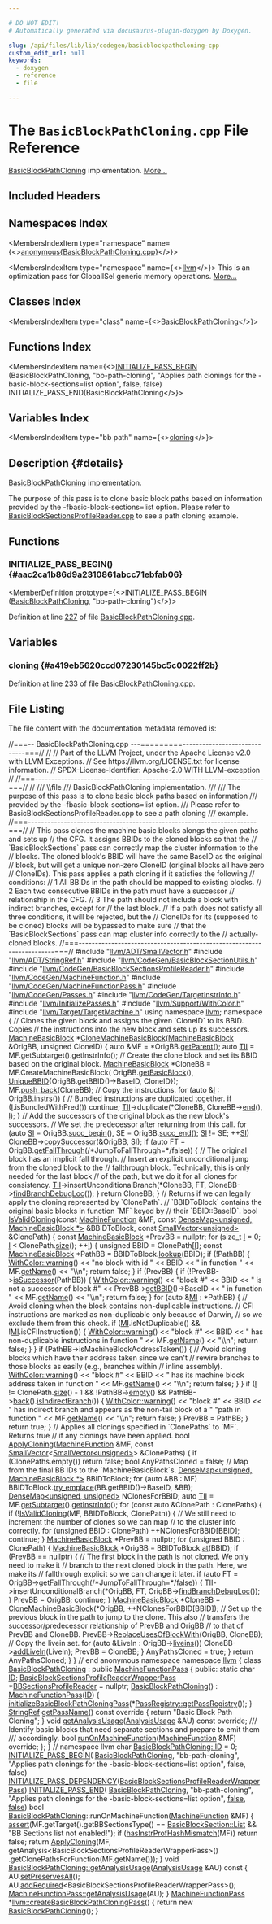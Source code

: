 ```yaml
---

# DO NOT EDIT!
# Automatically generated via docusaurus-plugin-doxygen by Doxygen.

slug: /api/files/lib/lib/codegen/basicblockpathcloning-cpp
custom_edit_url: null
keywords:
  - doxygen
  - reference
  - file

---
```





# The `BasicBlockPathCloning.cpp` File Reference

<DoxygenPage pluginConfig={pluginConfig}>

<a href="/docs/api/classes/llvm/basicblockpathcloning">BasicBlockPathCloning</a> implementation. <a href="#details">More...</a>

## Included Headers

<IncludesList>
<IncludesListItem
  filePath="llvm/ADT/SmallVector.h"
  permalink="/docs/api/files/include/include/llvm/include/llvm/adt/smallvector-h"
  isLocal="true" />
<IncludesListItem
  filePath="llvm/ADT/StringRef.h"
  permalink="/docs/api/files/include/include/llvm/include/llvm/adt/stringref-h"
  isLocal="true" />
<IncludesListItem
  filePath="llvm/CodeGen/BasicBlockSectionUtils.h"
  permalink="/docs/api/files/include/include/llvm/include/llvm/codegen/basicblocksectionutils-h"
  isLocal="true" />
<IncludesListItem
  filePath="llvm/CodeGen/BasicBlockSectionsProfileReader.h"
  permalink="/docs/api/files/include/include/llvm/include/llvm/codegen/basicblocksectionsprofilereader-h"
  isLocal="true" />
<IncludesListItem
  filePath="llvm/CodeGen/MachineFunction.h"
  permalink="/docs/api/files/include/include/llvm/include/llvm/codegen/machinefunction-h"
  isLocal="true" />
<IncludesListItem
  filePath="llvm/CodeGen/MachineFunctionPass.h"
  permalink="/docs/api/files/include/include/llvm/include/llvm/codegen/machinefunctionpass-h"
  isLocal="true" />
<IncludesListItem
  filePath="llvm/CodeGen/Passes.h"
  permalink="/docs/api/files/include/include/llvm/include/llvm/codegen/passes-h"
  isLocal="true" />
<IncludesListItem
  filePath="llvm/CodeGen/TargetInstrInfo.h"
  permalink="/docs/api/files/include/include/llvm/include/llvm/codegen/targetinstrinfo-h"
  isLocal="true" />
<IncludesListItem
  filePath="llvm/InitializePasses.h"
  permalink="/docs/api/files/include/include/llvm/initializepasses-h"
  isLocal="true" />
<IncludesListItem
  filePath="llvm/Support/WithColor.h"
  permalink="/docs/api/files/include/include/llvm/include/llvm/support/withcolor-h"
  isLocal="true" />
<IncludesListItem
  filePath="llvm/Target/TargetMachine.h"
  permalink="/docs/api/files/include/include/llvm/include/llvm/target/targetmachine-h"
  isLocal="true" />
</IncludesList>

## Namespaces Index

<MembersIndex>

<MembersIndexItem
  type="namespace"
  name={<><a href="/docs/api/namespaces/anonymous-basicblockpathcloning-cpp-">anonymous&#123;BasicBlockPathCloning.cpp&#125;</a></>}>
</MembersIndexItem>

<MembersIndexItem
  type="namespace"
  name={<><a href="/docs/api/namespaces/llvm">llvm</a></>}>
This is an optimization pass for GlobalISel generic memory operations. <a href="/docs/api/namespaces/llvm/#details">More...</a>
</MembersIndexItem>

</MembersIndex>

## Classes Index

<MembersIndex>

<MembersIndexItem
  type="class"
  name={<><a href="/docs/api/classes/llvm/basicblockpathcloning">BasicBlockPathCloning</a></>}>
</MembersIndexItem>

</MembersIndex>

## Functions Index

<MembersIndex>

<MembersIndexItem
  name={<><a href="#aac2ca1b86d9a2310861abcc71ebfab06">INITIALIZE&#95;PASS&#95;BEGIN</a> (BasicBlockPathCloning, &quot;bb-path-cloning&quot;, &quot;Applies path clonings for the -basic-block-sections=list option&quot;, false, false) INITIALIZE&#95;PASS&#95;END(BasicBlockPathCloning</>}>
</MembersIndexItem>

</MembersIndex>

## Variables Index

<MembersIndex>

<MembersIndexItem
  type="bb path"
  name={<><a href="#a419eb5620ccd07230145bc5c0022ff2b">cloning</a></>}>
</MembersIndexItem>

</MembersIndex>

## Description {#details}

<a href="/docs/api/classes/llvm/basicblockpathcloning">BasicBlockPathCloning</a> implementation.

The purpose of this pass is to clone basic block paths based on information provided by the -fbasic-block-sections=list option. Please refer to <a href="/docs/api/files/lib/lib/codegen/basicblocksectionsprofilereader-cpp">BasicBlockSectionsProfileReader.cpp</a> to see a path cloning example.

<SectionDefinition>

## Functions

### INITIALIZE&#95;PASS&#95;BEGIN() {#aac2ca1b86d9a2310861abcc71ebfab06}

<MemberDefinition
  prototype={<>INITIALIZE&#95;PASS&#95;BEGIN (<a href="/docs/api/classes/llvm/basicblockpathcloning">BasicBlockPathCloning</a>, &quot;bb-path-cloning&quot;)</>}>

Definition at line <a href="#l00227">227</a> of file <a href="/docs/api/files/lib/lib/codegen/basicblockpathcloning-cpp">BasicBlockPathCloning.cpp</a>.
</MemberDefinition>

</SectionDefinition>

<SectionDefinition>

## Variables

### cloning {#a419eb5620ccd07230145bc5c0022ff2b}

<MemberDefinition
  prototype="bb path cloning">

Definition at line <a href="#l00233">233</a> of file <a href="/docs/api/files/lib/lib/codegen/basicblockpathcloning-cpp">BasicBlockPathCloning.cpp</a>.
</MemberDefinition>

</SectionDefinition>

## File Listing

The file content with the documentation metadata removed is:

<ProgramListing>

<Link id="l00001" /><CodeLine lineNumber="1"><span class="doxyHighlightComment">//===-- BasicBlockPathCloning.cpp ---=========-----------------------------===//</span></CodeLine>
<Link id="l00002" /><CodeLine lineNumber="2"><span class="doxyHighlightComment">//</span></CodeLine>
<Link id="l00003" /><CodeLine lineNumber="3"><span class="doxyHighlightComment">// Part of the LLVM Project, under the Apache License v2.0 with LLVM Exceptions.</span></CodeLine>
<Link id="l00004" /><CodeLine lineNumber="4"><span class="doxyHighlightComment">// See https://llvm.org/LICENSE.txt for license information.</span></CodeLine>
<Link id="l00005" /><CodeLine lineNumber="5"><span class="doxyHighlightComment">// SPDX-License-Identifier: Apache-2.0 WITH LLVM-exception</span></CodeLine>
<Link id="l00006" /><CodeLine lineNumber="6"><span class="doxyHighlightComment">//</span></CodeLine>
<Link id="l00007" /><CodeLine lineNumber="7"><span class="doxyHighlightComment">//===----------------------------------------------------------------------===//</span></CodeLine>
<Link id="l00008" /><CodeLine lineNumber="8"><span class="doxyHighlightComment">//</span></CodeLine>
<Link id="l00009" /><CodeLine lineNumber="9"><span class="doxyHighlightComment">/// \\file</span></CodeLine>
<Link id="l00010" /><CodeLine lineNumber="10"><span class="doxyHighlightComment">/// BasicBlockPathCloning implementation.</span></CodeLine>
<Link id="l00011" /><CodeLine lineNumber="11"><span class="doxyHighlightComment">///</span></CodeLine>
<Link id="l00012" /><CodeLine lineNumber="12"><span class="doxyHighlightComment">/// The purpose of this pass is to clone basic block paths based on information</span></CodeLine>
<Link id="l00013" /><CodeLine lineNumber="13"><span class="doxyHighlightComment">/// provided by the -fbasic-block-sections=list option.</span></CodeLine>
<Link id="l00014" /><CodeLine lineNumber="14"><span class="doxyHighlightComment">/// Please refer to BasicBlockSectionsProfileReader.cpp to see a path cloning</span></CodeLine>
<Link id="l00015" /><CodeLine lineNumber="15"><span class="doxyHighlightComment">/// example.</span></CodeLine>
<Link id="l00016" /><CodeLine lineNumber="16"><span class="doxyHighlightComment">//===----------------------------------------------------------------------===//</span></CodeLine>
<Link id="l00017" /><CodeLine lineNumber="17"><span class="doxyHighlightComment">// This pass clones the machine basic blocks alongs the given paths and sets up</span></CodeLine>
<Link id="l00018" /><CodeLine lineNumber="18"><span class="doxyHighlightComment">// the CFG. It assigns BBIDs to the cloned blocks so that the</span></CodeLine>
<Link id="l00019" /><CodeLine lineNumber="19"><span class="doxyHighlightComment">// &#96;BasicBlockSections&#96; pass can correctly map the cluster information to the</span></CodeLine>
<Link id="l00020" /><CodeLine lineNumber="20"><span class="doxyHighlightComment">// blocks. The cloned block&#39;s BBID will have the same BaseID as the original</span></CodeLine>
<Link id="l00021" /><CodeLine lineNumber="21"><span class="doxyHighlightComment">// block, but will get a unique non-zero CloneID (original blocks all have zero</span></CodeLine>
<Link id="l00022" /><CodeLine lineNumber="22"><span class="doxyHighlightComment">// CloneIDs). This pass applies a path cloning if it satisfies the following</span></CodeLine>
<Link id="l00023" /><CodeLine lineNumber="23"><span class="doxyHighlightComment">// conditions:</span></CodeLine>
<Link id="l00024" /><CodeLine lineNumber="24"><span class="doxyHighlightComment">//   1 All BBIDs in the path should be mapped to existing blocks.</span></CodeLine>
<Link id="l00025" /><CodeLine lineNumber="25"><span class="doxyHighlightComment">//   2 Each two consecutive BBIDs in the path must have a successor</span></CodeLine>
<Link id="l00026" /><CodeLine lineNumber="26"><span class="doxyHighlightComment">//   relationship in the CFG.</span></CodeLine>
<Link id="l00027" /><CodeLine lineNumber="27"><span class="doxyHighlightComment">//   3 The path should not include a block with indirect branches, except for</span></CodeLine>
<Link id="l00028" /><CodeLine lineNumber="28"><span class="doxyHighlightComment">//   the last block.</span></CodeLine>
<Link id="l00029" /><CodeLine lineNumber="29"><span class="doxyHighlightComment">// If a path does not satisfy all three conditions, it will be rejected, but the</span></CodeLine>
<Link id="l00030" /><CodeLine lineNumber="30"><span class="doxyHighlightComment">// CloneIDs for its (supposed to be cloned) blocks will be bypassed to make sure</span></CodeLine>
<Link id="l00031" /><CodeLine lineNumber="31"><span class="doxyHighlightComment">// that the &#96;BasicBlockSections&#96; pass can map cluster info correctly to the</span></CodeLine>
<Link id="l00032" /><CodeLine lineNumber="32"><span class="doxyHighlightComment">// actually-cloned blocks.</span></CodeLine>
<Link id="l00033" /><CodeLine lineNumber="33"><span class="doxyHighlightComment">//===----------------------------------------------------------------------===//</span></CodeLine>
<Link id="l00034" /><CodeLine lineNumber="34"></CodeLine>
<Link id="l00035" /><CodeLine lineNumber="35"><span class="doxyHighlightPreprocessor">#include &quot;<a href="/docs/api/files/include/include/llvm/include/llvm/adt/smallvector-h">llvm/ADT/SmallVector.h</a>&quot;</span></CodeLine>
<Link id="l00036" /><CodeLine lineNumber="36"><span class="doxyHighlightPreprocessor">#include &quot;<a href="/docs/api/files/include/include/llvm/include/llvm/adt/stringref-h">llvm/ADT/StringRef.h</a>&quot;</span></CodeLine>
<Link id="l00037" /><CodeLine lineNumber="37"><span class="doxyHighlightPreprocessor">#include &quot;<a href="/docs/api/files/include/include/llvm/include/llvm/codegen/basicblocksectionutils-h">llvm/CodeGen/BasicBlockSectionUtils.h</a>&quot;</span></CodeLine>
<Link id="l00038" /><CodeLine lineNumber="38"><span class="doxyHighlightPreprocessor">#include &quot;<a href="/docs/api/files/include/include/llvm/include/llvm/codegen/basicblocksectionsprofilereader-h">llvm/CodeGen/BasicBlockSectionsProfileReader.h</a>&quot;</span></CodeLine>
<Link id="l00039" /><CodeLine lineNumber="39"><span class="doxyHighlightPreprocessor">#include &quot;<a href="/docs/api/files/include/include/llvm/include/llvm/codegen/machinefunction-h">llvm/CodeGen/MachineFunction.h</a>&quot;</span></CodeLine>
<Link id="l00040" /><CodeLine lineNumber="40"><span class="doxyHighlightPreprocessor">#include &quot;<a href="/docs/api/files/include/include/llvm/include/llvm/codegen/machinefunctionpass-h">llvm/CodeGen/MachineFunctionPass.h</a>&quot;</span></CodeLine>
<Link id="l00041" /><CodeLine lineNumber="41"><span class="doxyHighlightPreprocessor">#include &quot;<a href="/docs/api/files/include/include/llvm/include/llvm/codegen/passes-h">llvm/CodeGen/Passes.h</a>&quot;</span></CodeLine>
<Link id="l00042" /><CodeLine lineNumber="42"><span class="doxyHighlightPreprocessor">#include &quot;<a href="/docs/api/files/include/include/llvm/include/llvm/codegen/targetinstrinfo-h">llvm/CodeGen/TargetInstrInfo.h</a>&quot;</span></CodeLine>
<Link id="l00043" /><CodeLine lineNumber="43"><span class="doxyHighlightPreprocessor">#include &quot;<a href="/docs/api/files/include/include/llvm/initializepasses-h">llvm/InitializePasses.h</a>&quot;</span></CodeLine>
<Link id="l00044" /><CodeLine lineNumber="44"><span class="doxyHighlightPreprocessor">#include &quot;<a href="/docs/api/files/include/include/llvm/include/llvm/support/withcolor-h">llvm/Support/WithColor.h</a>&quot;</span></CodeLine>
<Link id="l00045" /><CodeLine lineNumber="45"><span class="doxyHighlightPreprocessor">#include &quot;<a href="/docs/api/files/include/include/llvm/include/llvm/target/targetmachine-h">llvm/Target/TargetMachine.h</a>&quot;</span></CodeLine>
<Link id="l00046" /><CodeLine lineNumber="46"></CodeLine>
<Link id="l00047" /><CodeLine lineNumber="47"><span class="doxyHighlightKeyword">using namespace </span><span class="doxyHighlight"><a href="/docs/api/namespaces/llvm">llvm</a>;</span></CodeLine>
<Link id="l00048" /><CodeLine lineNumber="48"></CodeLine>
<Link id="l00049" /><CodeLine lineNumber="49" lineLink="/docs/api/namespaces/anonymous-basicblockpathcloning-cpp-"><span class="doxyHighlightKeyword">namespace </span><span class="doxyHighlight">&#123;</span></CodeLine>
<Link id="l00050" /><CodeLine lineNumber="50"></CodeLine>
<Link id="l00051" /><CodeLine lineNumber="51"><span class="doxyHighlightComment">// Clones the given block and assigns the given &#96;CloneID&#96; to its BBID. Copies</span></CodeLine>
<Link id="l00052" /><CodeLine lineNumber="52"><span class="doxyHighlightComment">// the instructions into the new block and sets up its successors.</span></CodeLine>
<Link id="l00053" /><CodeLine lineNumber="53" lineLink="/docs/api/namespaces/anonymous-basicblockpathcloning-cpp-/#a0150e86671c87ec3046e8ba46be9f151"><span class="doxyHighlight"><a href="/docs/api/classes/llvm/machinebasicblock">MachineBasicBlock</a> &#42;<a href="/docs/api/namespaces/anonymous-basicblockpathcloning-cpp-/#a0150e86671c87ec3046e8ba46be9f151">CloneMachineBasicBlock</a>(<a href="/docs/api/classes/llvm/machinebasicblock">MachineBasicBlock</a> &amp;OrigBB,</span></CodeLine>
<Link id="l00054" /><CodeLine lineNumber="54"><span class="doxyHighlight">                                          </span><span class="doxyHighlightKeywordType">unsigned</span><span class="doxyHighlight"> CloneID) &#123;</span></CodeLine>
<Link id="l00055" /><CodeLine lineNumber="55"><span class="doxyHighlight">  </span><span class="doxyHighlightKeyword">auto</span><span class="doxyHighlight"> &amp;MF = &#42;OrigBB.<a href="/docs/api/classes/llvm/machinebasicblock/#acf6442108e21e7e5379feb8962de65b7">getParent</a>();</span></CodeLine>
<Link id="l00056" /><CodeLine lineNumber="56"><span class="doxyHighlight">  </span><span class="doxyHighlightKeyword">auto</span><span class="doxyHighlight"> <a href="/docs/api/files/lib/lib/target/lib/target/hexagon/hexagoncopytocombine-cpp/#a1d40004718218dbdf06b496766299101">TII</a> = MF.getSubtarget().getInstrInfo();</span></CodeLine>
<Link id="l00057" /><CodeLine lineNumber="57"><span class="doxyHighlight">  </span><span class="doxyHighlightComment">// Create the clone block and set its BBID based on the original block.</span></CodeLine>
<Link id="l00058" /><CodeLine lineNumber="58"><span class="doxyHighlight">  <a href="/docs/api/classes/llvm/machinebasicblock">MachineBasicBlock</a> &#42;CloneBB = MF.CreateMachineBasicBlock(</span></CodeLine>
<Link id="l00059" /><CodeLine lineNumber="59"><span class="doxyHighlight">      OrigBB.<a href="/docs/api/classes/llvm/machinebasicblock/#a4874816314c3308be0bf1e71de2078d8">getBasicBlock</a>(), <a href="/docs/api/structs/llvm/uniquebbid">UniqueBBID</a>&#123;OrigBB.getBBID()-&gt;BaseID, CloneID&#125;);</span></CodeLine>
<Link id="l00060" /><CodeLine lineNumber="60"><span class="doxyHighlight">  MF.<a href="/docs/api/classes/llvm/machinebasicblock/#a3b1dce1f3354a357fb9061bb7568a84e">push&#95;back</a>(CloneBB);</span></CodeLine>
<Link id="l00061" /><CodeLine lineNumber="61"></CodeLine>
<Link id="l00062" /><CodeLine lineNumber="62"><span class="doxyHighlight">  </span><span class="doxyHighlightComment">// Copy the instructions.</span></CodeLine>
<Link id="l00063" /><CodeLine lineNumber="63"><span class="doxyHighlight">  </span><span class="doxyHighlightKeywordFlow">for</span><span class="doxyHighlight"> (</span><span class="doxyHighlightKeyword">auto</span><span class="doxyHighlight"> &amp;<a href="/docs/api/files/lib/lib/support/md5-cpp/#ac0eafdc9ee161b71e7af98af736952fd">I</a> : OrigBB.<a href="/docs/api/classes/llvm/machinebasicblock/#a40bf8f9579717d3f9be7640f1c6d678b">instrs</a>()) &#123;</span></CodeLine>
<Link id="l00064" /><CodeLine lineNumber="64"><span class="doxyHighlight">    </span><span class="doxyHighlightComment">// Bundled instructions are duplicated together.</span></CodeLine>
<Link id="l00065" /><CodeLine lineNumber="65"><span class="doxyHighlight">    </span><span class="doxyHighlightKeywordFlow">if</span><span class="doxyHighlight"> (<a href="/docs/api/files/lib/lib/support/md5-cpp/#ac0eafdc9ee161b71e7af98af736952fd">I</a>.isBundledWithPred())</span></CodeLine>
<Link id="l00066" /><CodeLine lineNumber="66"><span class="doxyHighlight">      </span><span class="doxyHighlightKeywordFlow">continue</span><span class="doxyHighlight">;</span></CodeLine>
<Link id="l00067" /><CodeLine lineNumber="67"><span class="doxyHighlight">    <a href="/docs/api/files/lib/lib/target/lib/target/hexagon/hexagoncopytocombine-cpp/#a1d40004718218dbdf06b496766299101">TII</a>-&gt;duplicate(&#42;CloneBB, CloneBB-&gt;<a href="/docs/api/classes/llvm/machinebasicblock/#acbc921830578e2741be6549db716c0ce">end</a>(), <a href="/docs/api/files/lib/lib/support/md5-cpp/#ac0eafdc9ee161b71e7af98af736952fd">I</a>);</span></CodeLine>
<Link id="l00068" /><CodeLine lineNumber="68"><span class="doxyHighlight">  &#125;</span></CodeLine>
<Link id="l00069" /><CodeLine lineNumber="69"></CodeLine>
<Link id="l00070" /><CodeLine lineNumber="70"><span class="doxyHighlight">  </span><span class="doxyHighlightComment">// Add the successors of the original block as the new block&#39;s successors.</span></CodeLine>
<Link id="l00071" /><CodeLine lineNumber="71"><span class="doxyHighlight">  </span><span class="doxyHighlightComment">// We set the predecessor after returning from this call.</span></CodeLine>
<Link id="l00072" /><CodeLine lineNumber="72"><span class="doxyHighlight">  </span><span class="doxyHighlightKeywordFlow">for</span><span class="doxyHighlight"> (</span><span class="doxyHighlightKeyword">auto</span><span class="doxyHighlight"> <a href="/docs/api/namespaces/llvm/si">SI</a> = OrigBB.<a href="/docs/api/classes/llvm/machinebasicblock/#a6321b189ea8fd5058663f8a87d6c23e9">succ&#95;begin</a>(), SE = OrigBB.<a href="/docs/api/classes/llvm/machinebasicblock/#a3ddd708642d60c1661992ff8ba1b215d">succ&#95;end</a>(); <a href="/docs/api/namespaces/llvm/si">SI</a> != SE; ++<a href="/docs/api/namespaces/llvm/si">SI</a>)</span></CodeLine>
<Link id="l00073" /><CodeLine lineNumber="73"><span class="doxyHighlight">    CloneBB-&gt;<a href="/docs/api/classes/llvm/machinebasicblock/#a95933492048f0ea830f02f61b1329c12">copySuccessor</a>(&amp;OrigBB, <a href="/docs/api/namespaces/llvm/si">SI</a>);</span></CodeLine>
<Link id="l00074" /><CodeLine lineNumber="74"></CodeLine>
<Link id="l00075" /><CodeLine lineNumber="75"><span class="doxyHighlight">  </span><span class="doxyHighlightKeywordFlow">if</span><span class="doxyHighlight"> (</span><span class="doxyHighlightKeyword">auto</span><span class="doxyHighlight"> FT = OrigBB.<a href="/docs/api/classes/llvm/machinebasicblock/#a31aa2680ec79198a4c94f35b3a1ad97e">getFallThrough</a>(</span><span class="doxyHighlightComment">/&#42;JumpToFallThrough=&#42;/</span><span class="doxyHighlightKeyword">false</span><span class="doxyHighlight">)) &#123;</span></CodeLine>
<Link id="l00076" /><CodeLine lineNumber="76"><span class="doxyHighlight">    </span><span class="doxyHighlightComment">// The original block has an implicit fall through.</span></CodeLine>
<Link id="l00077" /><CodeLine lineNumber="77"><span class="doxyHighlight">    </span><span class="doxyHighlightComment">// Insert an explicit unconditional jump from the cloned block to the</span></CodeLine>
<Link id="l00078" /><CodeLine lineNumber="78"><span class="doxyHighlight">    </span><span class="doxyHighlightComment">// fallthrough block. Technically, this is only needed for the last block</span></CodeLine>
<Link id="l00079" /><CodeLine lineNumber="79"><span class="doxyHighlight">    </span><span class="doxyHighlightComment">// of the path, but we do it for all clones for consistency.</span></CodeLine>
<Link id="l00080" /><CodeLine lineNumber="80"><span class="doxyHighlight">    <a href="/docs/api/files/lib/lib/target/lib/target/hexagon/hexagoncopytocombine-cpp/#a1d40004718218dbdf06b496766299101">TII</a>-&gt;insertUnconditionalBranch(&#42;CloneBB, FT, CloneBB-&gt;<a href="/docs/api/classes/llvm/machinebasicblock/#ad81901d0d8b768b240e78bf357999f34">findBranchDebugLoc</a>());</span></CodeLine>
<Link id="l00081" /><CodeLine lineNumber="81"><span class="doxyHighlight">  &#125;</span></CodeLine>
<Link id="l00082" /><CodeLine lineNumber="82"><span class="doxyHighlight">  </span><span class="doxyHighlightKeywordFlow">return</span><span class="doxyHighlight"> CloneBB;</span></CodeLine>
<Link id="l00083" /><CodeLine lineNumber="83"><span class="doxyHighlight">&#125;</span></CodeLine>
<Link id="l00084" /><CodeLine lineNumber="84"></CodeLine>
<Link id="l00085" /><CodeLine lineNumber="85"><span class="doxyHighlightComment">// Returns if we can legally apply the cloning represented by &#96;ClonePath&#96;.</span></CodeLine>
<Link id="l00086" /><CodeLine lineNumber="86"><span class="doxyHighlightComment">// &#96;BBIDToBlock&#96; contains the original basic blocks in function &#96;MF&#96; keyed by</span></CodeLine>
<Link id="l00087" /><CodeLine lineNumber="87"><span class="doxyHighlightComment">// their &#96;BBID::BaseID&#96;.</span></CodeLine>
<Link id="l00088" /><CodeLine lineNumber="88" lineLink="/docs/api/namespaces/anonymous-basicblockpathcloning-cpp-/#abbaff7e4a8cdaa59924d29ba6e305f4a"><span class="doxyHighlightKeywordType">bool</span><span class="doxyHighlight"> <a href="/docs/api/namespaces/anonymous-basicblockpathcloning-cpp-/#abbaff7e4a8cdaa59924d29ba6e305f4a">IsValidCloning</a>(</span><span class="doxyHighlightKeyword">const</span><span class="doxyHighlight"> <a href="/docs/api/classes/llvm/machinefunction">MachineFunction</a> &amp;MF,</span></CodeLine>
<Link id="l00089" /><CodeLine lineNumber="89"><span class="doxyHighlight">                    </span><span class="doxyHighlightKeyword">const</span><span class="doxyHighlight"> <a href="/docs/api/classes/llvm/densemap">DenseMap&lt;unsigned, MachineBasicBlock &#42;&gt;</a> &amp;BBIDToBlock,</span></CodeLine>
<Link id="l00090" /><CodeLine lineNumber="90"><span class="doxyHighlight">                    </span><span class="doxyHighlightKeyword">const</span><span class="doxyHighlight"> <a href="/docs/api/classes/llvm/smallvector">SmallVector&lt;unsigned&gt;</a> &amp;ClonePath) &#123;</span></CodeLine>
<Link id="l00091" /><CodeLine lineNumber="91"><span class="doxyHighlight">  </span><span class="doxyHighlightKeyword">const</span><span class="doxyHighlight"> <a href="/docs/api/classes/llvm/machinebasicblock">MachineBasicBlock</a> &#42;PrevBB = </span><span class="doxyHighlightKeyword">nullptr</span><span class="doxyHighlight">;</span></CodeLine>
<Link id="l00092" /><CodeLine lineNumber="92"><span class="doxyHighlight">  </span><span class="doxyHighlightKeywordFlow">for</span><span class="doxyHighlight"> (</span><span class="doxyHighlightKeywordType">size&#95;t</span><span class="doxyHighlight"> <a href="/docs/api/files/lib/lib/support/md5-cpp/#ac0eafdc9ee161b71e7af98af736952fd">I</a> = 0; <a href="/docs/api/files/lib/lib/support/md5-cpp/#ac0eafdc9ee161b71e7af98af736952fd">I</a> &lt; ClonePath.<a href="/docs/api/classes/llvm/smallvectortemplatecommon/#a1c479a8c434377c2b8cb056bdfdfc201">size</a>(); ++<a href="/docs/api/files/lib/lib/support/md5-cpp/#ac0eafdc9ee161b71e7af98af736952fd">I</a>) &#123;</span></CodeLine>
<Link id="l00093" /><CodeLine lineNumber="93"><span class="doxyHighlight">    </span><span class="doxyHighlightKeywordType">unsigned</span><span class="doxyHighlight"> BBID = ClonePath&#91;<a href="/docs/api/files/lib/lib/support/md5-cpp/#ac0eafdc9ee161b71e7af98af736952fd">I</a>&#93;;</span></CodeLine>
<Link id="l00094" /><CodeLine lineNumber="94"><span class="doxyHighlight">    </span><span class="doxyHighlightKeyword">const</span><span class="doxyHighlight"> <a href="/docs/api/classes/llvm/machinebasicblock">MachineBasicBlock</a> &#42;PathBB = BBIDToBlock.<a href="/docs/api/classes/llvm/densemapbase/#a0b2ca98dc28c61793ff5c90d23e5f14e">lookup</a>(BBID);</span></CodeLine>
<Link id="l00095" /><CodeLine lineNumber="95"><span class="doxyHighlight">    </span><span class="doxyHighlightKeywordFlow">if</span><span class="doxyHighlight"> (!PathBB) &#123;</span></CodeLine>
<Link id="l00096" /><CodeLine lineNumber="96"><span class="doxyHighlight">      <a href="/docs/api/classes/llvm/withcolor/#a237ad6eae22f6b2746a542c02d309a5b">WithColor::warning</a>() &lt;&lt; </span><span class="doxyHighlightStringLiteral">&quot;no block with id &quot;</span><span class="doxyHighlight"> &lt;&lt; BBID &lt;&lt; </span><span class="doxyHighlightStringLiteral">&quot; in function &quot;</span></CodeLine>
<Link id="l00097" /><CodeLine lineNumber="97"><span class="doxyHighlight">                           &lt;&lt; MF.<a href="/docs/api/classes/llvm/machinefunction/#a3d142c9e7c066059e15232c56dec9e2e">getName</a>() &lt;&lt; </span><span class="doxyHighlightStringLiteral">&quot;\\n&quot;</span><span class="doxyHighlight">;</span></CodeLine>
<Link id="l00098" /><CodeLine lineNumber="98"><span class="doxyHighlight">      </span><span class="doxyHighlightKeywordFlow">return</span><span class="doxyHighlight"> </span><span class="doxyHighlightKeyword">false</span><span class="doxyHighlight">;</span></CodeLine>
<Link id="l00099" /><CodeLine lineNumber="99"><span class="doxyHighlight">    &#125;</span></CodeLine>
<Link id="l00100" /><CodeLine lineNumber="100"></CodeLine>
<Link id="l00101" /><CodeLine lineNumber="101"><span class="doxyHighlight">    </span><span class="doxyHighlightKeywordFlow">if</span><span class="doxyHighlight"> (PrevBB) &#123;</span></CodeLine>
<Link id="l00102" /><CodeLine lineNumber="102"><span class="doxyHighlight">      </span><span class="doxyHighlightKeywordFlow">if</span><span class="doxyHighlight"> (!PrevBB-&gt;<a href="/docs/api/classes/llvm/machinebasicblock/#adc8f1be4a77ae671ac139d5f06b44deb">isSuccessor</a>(PathBB)) &#123;</span></CodeLine>
<Link id="l00103" /><CodeLine lineNumber="103"><span class="doxyHighlight">        <a href="/docs/api/classes/llvm/withcolor/#a237ad6eae22f6b2746a542c02d309a5b">WithColor::warning</a>()</span></CodeLine>
<Link id="l00104" /><CodeLine lineNumber="104"><span class="doxyHighlight">            &lt;&lt; </span><span class="doxyHighlightStringLiteral">&quot;block #&quot;</span><span class="doxyHighlight"> &lt;&lt; BBID &lt;&lt; </span><span class="doxyHighlightStringLiteral">&quot; is not a successor of block #&quot;</span></CodeLine>
<Link id="l00105" /><CodeLine lineNumber="105"><span class="doxyHighlight">            &lt;&lt; PrevBB-&gt;<a href="/docs/api/classes/llvm/machinebasicblock/#a45a5042aa51fc28cccaba7a95ec9746c">getBBID</a>()-&gt;BaseID &lt;&lt; </span><span class="doxyHighlightStringLiteral">&quot; in function &quot;</span><span class="doxyHighlight"> &lt;&lt; MF.<a href="/docs/api/classes/llvm/machinefunction/#a3d142c9e7c066059e15232c56dec9e2e">getName</a>()</span></CodeLine>
<Link id="l00106" /><CodeLine lineNumber="106"><span class="doxyHighlight">            &lt;&lt; </span><span class="doxyHighlightStringLiteral">&quot;\\n&quot;</span><span class="doxyHighlight">;</span></CodeLine>
<Link id="l00107" /><CodeLine lineNumber="107"><span class="doxyHighlight">        </span><span class="doxyHighlightKeywordFlow">return</span><span class="doxyHighlight"> </span><span class="doxyHighlightKeyword">false</span><span class="doxyHighlight">;</span></CodeLine>
<Link id="l00108" /><CodeLine lineNumber="108"><span class="doxyHighlight">      &#125;</span></CodeLine>
<Link id="l00109" /><CodeLine lineNumber="109"></CodeLine>
<Link id="l00110" /><CodeLine lineNumber="110"><span class="doxyHighlight">      </span><span class="doxyHighlightKeywordFlow">for</span><span class="doxyHighlight"> (</span><span class="doxyHighlightKeyword">auto</span><span class="doxyHighlight"> &amp;<a href="/docs/api/files/lib/lib/codegen/lib/codegen/globalisel/irtranslator-cpp/#abe44dfdea65b4f7e11e0a608ab708b76">MI</a> : &#42;PathBB) &#123;</span></CodeLine>
<Link id="l00111" /><CodeLine lineNumber="111"><span class="doxyHighlight">        </span><span class="doxyHighlightComment">// Avoid cloning when the block contains non-duplicable instructions.</span></CodeLine>
<Link id="l00112" /><CodeLine lineNumber="112"><span class="doxyHighlight">        </span><span class="doxyHighlightComment">// CFI instructions are marked as non-duplicable only because of Darwin,</span></CodeLine>
<Link id="l00113" /><CodeLine lineNumber="113"><span class="doxyHighlight">        </span><span class="doxyHighlightComment">// so we exclude them from this check.</span></CodeLine>
<Link id="l00114" /><CodeLine lineNumber="114"><span class="doxyHighlight">        </span><span class="doxyHighlightKeywordFlow">if</span><span class="doxyHighlight"> (<a href="/docs/api/files/lib/lib/codegen/lib/codegen/globalisel/irtranslator-cpp/#abe44dfdea65b4f7e11e0a608ab708b76">MI</a>.isNotDuplicable() &amp;&amp; !<a href="/docs/api/files/lib/lib/codegen/lib/codegen/globalisel/irtranslator-cpp/#abe44dfdea65b4f7e11e0a608ab708b76">MI</a>.isCFIInstruction()) &#123;</span></CodeLine>
<Link id="l00115" /><CodeLine lineNumber="115"><span class="doxyHighlight">          <a href="/docs/api/classes/llvm/withcolor/#a237ad6eae22f6b2746a542c02d309a5b">WithColor::warning</a>()</span></CodeLine>
<Link id="l00116" /><CodeLine lineNumber="116"><span class="doxyHighlight">              &lt;&lt; </span><span class="doxyHighlightStringLiteral">&quot;block #&quot;</span><span class="doxyHighlight"> &lt;&lt; BBID</span></CodeLine>
<Link id="l00117" /><CodeLine lineNumber="117"><span class="doxyHighlight">              &lt;&lt; </span><span class="doxyHighlightStringLiteral">&quot; has non-duplicable instructions in function &quot;</span><span class="doxyHighlight"> &lt;&lt; MF.<a href="/docs/api/classes/llvm/machinefunction/#a3d142c9e7c066059e15232c56dec9e2e">getName</a>()</span></CodeLine>
<Link id="l00118" /><CodeLine lineNumber="118"><span class="doxyHighlight">              &lt;&lt; </span><span class="doxyHighlightStringLiteral">&quot;\\n&quot;</span><span class="doxyHighlight">;</span></CodeLine>
<Link id="l00119" /><CodeLine lineNumber="119"><span class="doxyHighlight">          </span><span class="doxyHighlightKeywordFlow">return</span><span class="doxyHighlight"> </span><span class="doxyHighlightKeyword">false</span><span class="doxyHighlight">;</span></CodeLine>
<Link id="l00120" /><CodeLine lineNumber="120"><span class="doxyHighlight">        &#125;</span></CodeLine>
<Link id="l00121" /><CodeLine lineNumber="121"><span class="doxyHighlight">      &#125;</span></CodeLine>
<Link id="l00122" /><CodeLine lineNumber="122"><span class="doxyHighlight">      </span><span class="doxyHighlightKeywordFlow">if</span><span class="doxyHighlight"> (PathBB-&gt;isMachineBlockAddressTaken()) &#123;</span></CodeLine>
<Link id="l00123" /><CodeLine lineNumber="123"><span class="doxyHighlight">        </span><span class="doxyHighlightComment">// Avoid cloning blocks which have their address taken since we can&#39;t</span></CodeLine>
<Link id="l00124" /><CodeLine lineNumber="124"><span class="doxyHighlight">        </span><span class="doxyHighlightComment">// rewire branches to those blocks as easily (e.g., branches within</span></CodeLine>
<Link id="l00125" /><CodeLine lineNumber="125"><span class="doxyHighlight">        </span><span class="doxyHighlightComment">// inline assembly).</span></CodeLine>
<Link id="l00126" /><CodeLine lineNumber="126"><span class="doxyHighlight">        <a href="/docs/api/classes/llvm/withcolor/#a237ad6eae22f6b2746a542c02d309a5b">WithColor::warning</a>()</span></CodeLine>
<Link id="l00127" /><CodeLine lineNumber="127"><span class="doxyHighlight">            &lt;&lt; </span><span class="doxyHighlightStringLiteral">&quot;block #&quot;</span><span class="doxyHighlight"> &lt;&lt; BBID</span></CodeLine>
<Link id="l00128" /><CodeLine lineNumber="128"><span class="doxyHighlight">            &lt;&lt; </span><span class="doxyHighlightStringLiteral">&quot; has its machine block address taken in function &quot;</span></CodeLine>
<Link id="l00129" /><CodeLine lineNumber="129"><span class="doxyHighlight">            &lt;&lt; MF.<a href="/docs/api/classes/llvm/machinefunction/#a3d142c9e7c066059e15232c56dec9e2e">getName</a>() &lt;&lt; </span><span class="doxyHighlightStringLiteral">&quot;\\n&quot;</span><span class="doxyHighlight">;</span></CodeLine>
<Link id="l00130" /><CodeLine lineNumber="130"><span class="doxyHighlight">        </span><span class="doxyHighlightKeywordFlow">return</span><span class="doxyHighlight"> </span><span class="doxyHighlightKeyword">false</span><span class="doxyHighlight">;</span></CodeLine>
<Link id="l00131" /><CodeLine lineNumber="131"><span class="doxyHighlight">      &#125;</span></CodeLine>
<Link id="l00132" /><CodeLine lineNumber="132"><span class="doxyHighlight">    &#125;</span></CodeLine>
<Link id="l00133" /><CodeLine lineNumber="133"></CodeLine>
<Link id="l00134" /><CodeLine lineNumber="134"><span class="doxyHighlight">    </span><span class="doxyHighlightKeywordFlow">if</span><span class="doxyHighlight"> (<a href="/docs/api/files/lib/lib/support/md5-cpp/#ac0eafdc9ee161b71e7af98af736952fd">I</a> != ClonePath.<a href="/docs/api/classes/llvm/smallvectortemplatecommon/#a1c479a8c434377c2b8cb056bdfdfc201">size</a>() - 1 &amp;&amp; !PathBB-&gt;<a href="/docs/api/classes/llvm/machinebasicblock/#a095ce2d870dadf620a4c887ecc0efef8">empty</a>() &amp;&amp;</span></CodeLine>
<Link id="l00135" /><CodeLine lineNumber="135"><span class="doxyHighlight">        PathBB-&gt;<a href="/docs/api/classes/llvm/machinebasicblock/#acf35424231192c6b4a3e22d711f50b1e">back</a>().<a href="/docs/api/classes/llvm/machineinstr/#a19ce3659ba05d62794e306f6d070a850">isIndirectBranch</a>()) &#123;</span></CodeLine>
<Link id="l00136" /><CodeLine lineNumber="136"><span class="doxyHighlight">      <a href="/docs/api/classes/llvm/withcolor/#a237ad6eae22f6b2746a542c02d309a5b">WithColor::warning</a>()</span></CodeLine>
<Link id="l00137" /><CodeLine lineNumber="137"><span class="doxyHighlight">          &lt;&lt; </span><span class="doxyHighlightStringLiteral">&quot;block #&quot;</span><span class="doxyHighlight"> &lt;&lt; BBID</span></CodeLine>
<Link id="l00138" /><CodeLine lineNumber="138"><span class="doxyHighlight">          &lt;&lt; </span><span class="doxyHighlightStringLiteral">&quot; has indirect branch and appears as the non-tail block of a &quot;</span></CodeLine>
<Link id="l00139" /><CodeLine lineNumber="139"><span class="doxyHighlight">             </span><span class="doxyHighlightStringLiteral">&quot;path in function &quot;</span></CodeLine>
<Link id="l00140" /><CodeLine lineNumber="140"><span class="doxyHighlight">          &lt;&lt; MF.<a href="/docs/api/classes/llvm/machinefunction/#a3d142c9e7c066059e15232c56dec9e2e">getName</a>() &lt;&lt; </span><span class="doxyHighlightStringLiteral">&quot;\\n&quot;</span><span class="doxyHighlight">;</span></CodeLine>
<Link id="l00141" /><CodeLine lineNumber="141"><span class="doxyHighlight">      </span><span class="doxyHighlightKeywordFlow">return</span><span class="doxyHighlight"> </span><span class="doxyHighlightKeyword">false</span><span class="doxyHighlight">;</span></CodeLine>
<Link id="l00142" /><CodeLine lineNumber="142"><span class="doxyHighlight">    &#125;</span></CodeLine>
<Link id="l00143" /><CodeLine lineNumber="143"><span class="doxyHighlight">    PrevBB = PathBB;</span></CodeLine>
<Link id="l00144" /><CodeLine lineNumber="144"><span class="doxyHighlight">  &#125;</span></CodeLine>
<Link id="l00145" /><CodeLine lineNumber="145"><span class="doxyHighlight">  </span><span class="doxyHighlightKeywordFlow">return</span><span class="doxyHighlight"> </span><span class="doxyHighlightKeyword">true</span><span class="doxyHighlight">;</span></CodeLine>
<Link id="l00146" /><CodeLine lineNumber="146"><span class="doxyHighlight">&#125;</span></CodeLine>
<Link id="l00147" /><CodeLine lineNumber="147"></CodeLine>
<Link id="l00148" /><CodeLine lineNumber="148"><span class="doxyHighlightComment">// Applies all clonings specified in &#96;ClonePaths&#96; to &#96;MF&#96;. Returns true</span></CodeLine>
<Link id="l00149" /><CodeLine lineNumber="149"><span class="doxyHighlightComment">// if any clonings have been applied.</span></CodeLine>
<Link id="l00150" /><CodeLine lineNumber="150" lineLink="/docs/api/namespaces/anonymous-basicblockpathcloning-cpp-/#a09842318dc1064ae48b19d91e2cb11aa"><span class="doxyHighlightKeywordType">bool</span><span class="doxyHighlight"> <a href="/docs/api/namespaces/anonymous-basicblockpathcloning-cpp-/#a09842318dc1064ae48b19d91e2cb11aa">ApplyCloning</a>(<a href="/docs/api/classes/llvm/machinefunction">MachineFunction</a> &amp;MF,</span></CodeLine>
<Link id="l00151" /><CodeLine lineNumber="151"><span class="doxyHighlight">                  </span><span class="doxyHighlightKeyword">const</span><span class="doxyHighlight"> <a href="/docs/api/classes/llvm/smallvector">SmallVector</a>&lt;<a href="/docs/api/classes/llvm/smallvector">SmallVector&lt;unsigned&gt;</a>&gt; &amp;ClonePaths) &#123;</span></CodeLine>
<Link id="l00152" /><CodeLine lineNumber="152"><span class="doxyHighlight">  </span><span class="doxyHighlightKeywordFlow">if</span><span class="doxyHighlight"> (ClonePaths.empty())</span></CodeLine>
<Link id="l00153" /><CodeLine lineNumber="153"><span class="doxyHighlight">    </span><span class="doxyHighlightKeywordFlow">return</span><span class="doxyHighlight"> </span><span class="doxyHighlightKeyword">false</span><span class="doxyHighlight">;</span></CodeLine>
<Link id="l00154" /><CodeLine lineNumber="154"><span class="doxyHighlight">  </span><span class="doxyHighlightKeywordType">bool</span><span class="doxyHighlight"> AnyPathsCloned = </span><span class="doxyHighlightKeyword">false</span><span class="doxyHighlight">;</span></CodeLine>
<Link id="l00155" /><CodeLine lineNumber="155"><span class="doxyHighlight">  </span><span class="doxyHighlightComment">// Map from the final BB IDs to the &#96;MachineBasicBlock&#96;s.</span></CodeLine>
<Link id="l00156" /><CodeLine lineNumber="156"><span class="doxyHighlight">  <a href="/docs/api/classes/llvm/densemap">DenseMap&lt;unsigned, MachineBasicBlock &#42;&gt;</a> BBIDToBlock;</span></CodeLine>
<Link id="l00157" /><CodeLine lineNumber="157"><span class="doxyHighlight">  </span><span class="doxyHighlightKeywordFlow">for</span><span class="doxyHighlight"> (</span><span class="doxyHighlightKeyword">auto</span><span class="doxyHighlight"> &amp;BB : MF)</span></CodeLine>
<Link id="l00158" /><CodeLine lineNumber="158"><span class="doxyHighlight">    BBIDToBlock.<a href="/docs/api/classes/llvm/densemapbase/#a1a245b31aced1374f28f45d2b297f402">try&#95;emplace</a>(BB.getBBID()-&gt;BaseID, &amp;BB);</span></CodeLine>
<Link id="l00159" /><CodeLine lineNumber="159"></CodeLine>
<Link id="l00160" /><CodeLine lineNumber="160"><span class="doxyHighlight">  <a href="/docs/api/classes/llvm/densemap">DenseMap&lt;unsigned, unsigned&gt;</a> NClonesForBBID;</span></CodeLine>
<Link id="l00161" /><CodeLine lineNumber="161"><span class="doxyHighlight">  </span><span class="doxyHighlightKeyword">auto</span><span class="doxyHighlight"> <a href="/docs/api/files/lib/lib/target/lib/target/hexagon/hexagoncopytocombine-cpp/#a1d40004718218dbdf06b496766299101">TII</a> = MF.<a href="/docs/api/classes/llvm/machinefunction/#a3825368aca2bc1550d173660df4da6a6">getSubtarget</a>().<a href="/docs/api/classes/llvm/targetsubtargetinfo/#acd858ed72f11db9444617740c3622608">getInstrInfo</a>();</span></CodeLine>
<Link id="l00162" /><CodeLine lineNumber="162"><span class="doxyHighlight">  </span><span class="doxyHighlightKeywordFlow">for</span><span class="doxyHighlight"> (</span><span class="doxyHighlightKeyword">const</span><span class="doxyHighlight"> </span><span class="doxyHighlightKeyword">auto</span><span class="doxyHighlight"> &amp;ClonePath : ClonePaths) &#123;</span></CodeLine>
<Link id="l00163" /><CodeLine lineNumber="163"><span class="doxyHighlight">    </span><span class="doxyHighlightKeywordFlow">if</span><span class="doxyHighlight"> (!<a href="/docs/api/namespaces/anonymous-basicblockpathcloning-cpp-/#abbaff7e4a8cdaa59924d29ba6e305f4a">IsValidCloning</a>(MF, BBIDToBlock, ClonePath)) &#123;</span></CodeLine>
<Link id="l00164" /><CodeLine lineNumber="164"><span class="doxyHighlight">      </span><span class="doxyHighlightComment">// We still need to increment the number of clones so we can map</span></CodeLine>
<Link id="l00165" /><CodeLine lineNumber="165"><span class="doxyHighlight">      </span><span class="doxyHighlightComment">// to the cluster info correctly.</span></CodeLine>
<Link id="l00166" /><CodeLine lineNumber="166"><span class="doxyHighlight">      </span><span class="doxyHighlightKeywordFlow">for</span><span class="doxyHighlight"> (</span><span class="doxyHighlightKeywordType">unsigned</span><span class="doxyHighlight"> BBID : ClonePath)</span></CodeLine>
<Link id="l00167" /><CodeLine lineNumber="167"><span class="doxyHighlight">        ++NClonesForBBID&#91;BBID&#93;;</span></CodeLine>
<Link id="l00168" /><CodeLine lineNumber="168"><span class="doxyHighlight">      </span><span class="doxyHighlightKeywordFlow">continue</span><span class="doxyHighlight">;</span></CodeLine>
<Link id="l00169" /><CodeLine lineNumber="169"><span class="doxyHighlight">    &#125;</span></CodeLine>
<Link id="l00170" /><CodeLine lineNumber="170"><span class="doxyHighlight">    <a href="/docs/api/classes/llvm/machinebasicblock">MachineBasicBlock</a> &#42;PrevBB = </span><span class="doxyHighlightKeyword">nullptr</span><span class="doxyHighlight">;</span></CodeLine>
<Link id="l00171" /><CodeLine lineNumber="171"><span class="doxyHighlight">    </span><span class="doxyHighlightKeywordFlow">for</span><span class="doxyHighlight"> (</span><span class="doxyHighlightKeywordType">unsigned</span><span class="doxyHighlight"> BBID : ClonePath) &#123;</span></CodeLine>
<Link id="l00172" /><CodeLine lineNumber="172"><span class="doxyHighlight">      <a href="/docs/api/classes/llvm/machinebasicblock">MachineBasicBlock</a> &#42;OrigBB = BBIDToBlock.<a href="/docs/api/classes/llvm/densemapbase/#a6cf1231457e9dca2d160ee236da9dfaa">at</a>(BBID);</span></CodeLine>
<Link id="l00173" /><CodeLine lineNumber="173"><span class="doxyHighlight">      </span><span class="doxyHighlightKeywordFlow">if</span><span class="doxyHighlight"> (PrevBB == </span><span class="doxyHighlightKeyword">nullptr</span><span class="doxyHighlight">) &#123;</span></CodeLine>
<Link id="l00174" /><CodeLine lineNumber="174"><span class="doxyHighlight">        </span><span class="doxyHighlightComment">// The first block in the path is not cloned. We only need to make it</span></CodeLine>
<Link id="l00175" /><CodeLine lineNumber="175"><span class="doxyHighlight">        </span><span class="doxyHighlightComment">// branch to the next cloned block in the path. Here, we make its</span></CodeLine>
<Link id="l00176" /><CodeLine lineNumber="176"><span class="doxyHighlight">        </span><span class="doxyHighlightComment">// fallthrough explicit so we can change it later.</span></CodeLine>
<Link id="l00177" /><CodeLine lineNumber="177"><span class="doxyHighlight">        </span><span class="doxyHighlightKeywordFlow">if</span><span class="doxyHighlight"> (</span><span class="doxyHighlightKeyword">auto</span><span class="doxyHighlight"> FT = OrigBB-&gt;<a href="/docs/api/classes/llvm/machinebasicblock/#a31aa2680ec79198a4c94f35b3a1ad97e">getFallThrough</a>(</span><span class="doxyHighlightComment">/&#42;JumpToFallThrough=&#42;/</span><span class="doxyHighlightKeyword">false</span><span class="doxyHighlight">)) &#123;</span></CodeLine>
<Link id="l00178" /><CodeLine lineNumber="178"><span class="doxyHighlight">          <a href="/docs/api/files/lib/lib/target/lib/target/hexagon/hexagoncopytocombine-cpp/#a1d40004718218dbdf06b496766299101">TII</a>-&gt;insertUnconditionalBranch(&#42;OrigBB, FT,</span></CodeLine>
<Link id="l00179" /><CodeLine lineNumber="179"><span class="doxyHighlight">                                         OrigBB-&gt;<a href="/docs/api/classes/llvm/machinebasicblock/#ad81901d0d8b768b240e78bf357999f34">findBranchDebugLoc</a>());</span></CodeLine>
<Link id="l00180" /><CodeLine lineNumber="180"><span class="doxyHighlight">        &#125;</span></CodeLine>
<Link id="l00181" /><CodeLine lineNumber="181"><span class="doxyHighlight">        PrevBB = OrigBB;</span></CodeLine>
<Link id="l00182" /><CodeLine lineNumber="182"><span class="doxyHighlight">        </span><span class="doxyHighlightKeywordFlow">continue</span><span class="doxyHighlight">;</span></CodeLine>
<Link id="l00183" /><CodeLine lineNumber="183"><span class="doxyHighlight">      &#125;</span></CodeLine>
<Link id="l00184" /><CodeLine lineNumber="184"><span class="doxyHighlight">      <a href="/docs/api/classes/llvm/machinebasicblock">MachineBasicBlock</a> &#42;CloneBB =</span></CodeLine>
<Link id="l00185" /><CodeLine lineNumber="185"><span class="doxyHighlight">          <a href="/docs/api/namespaces/anonymous-basicblockpathcloning-cpp-/#a0150e86671c87ec3046e8ba46be9f151">CloneMachineBasicBlock</a>(&#42;OrigBB, ++NClonesForBBID&#91;BBID&#93;);</span></CodeLine>
<Link id="l00186" /><CodeLine lineNumber="186"></CodeLine>
<Link id="l00187" /><CodeLine lineNumber="187"><span class="doxyHighlight">      </span><span class="doxyHighlightComment">// Set up the previous block in the path to jump to the clone. This also</span></CodeLine>
<Link id="l00188" /><CodeLine lineNumber="188"><span class="doxyHighlight">      </span><span class="doxyHighlightComment">// transfers the successor/predecessor relationship of PrevBB and OrigBB</span></CodeLine>
<Link id="l00189" /><CodeLine lineNumber="189"><span class="doxyHighlight">      </span><span class="doxyHighlightComment">// to that of PrevBB and CloneBB.</span></CodeLine>
<Link id="l00190" /><CodeLine lineNumber="190"><span class="doxyHighlight">      PrevBB-&gt;<a href="/docs/api/classes/llvm/machinebasicblock/#ab9a54fdc7456ee97cb54ff30d625b6b7">ReplaceUsesOfBlockWith</a>(OrigBB, CloneBB);</span></CodeLine>
<Link id="l00191" /><CodeLine lineNumber="191"></CodeLine>
<Link id="l00192" /><CodeLine lineNumber="192"><span class="doxyHighlight">      </span><span class="doxyHighlightComment">// Copy the livein set.</span></CodeLine>
<Link id="l00193" /><CodeLine lineNumber="193"><span class="doxyHighlight">      </span><span class="doxyHighlightKeywordFlow">for</span><span class="doxyHighlight"> (</span><span class="doxyHighlightKeyword">auto</span><span class="doxyHighlight"> &amp;LiveIn : OrigBB-&gt;<a href="/docs/api/classes/llvm/machinebasicblock/#a364ed6e68f92f797c0cd9e53ce5ea2a5">liveins</a>())</span></CodeLine>
<Link id="l00194" /><CodeLine lineNumber="194"><span class="doxyHighlight">        CloneBB-&gt;<a href="/docs/api/classes/llvm/machinebasicblock/#acce9c12cc977a88dc7bc51493ce7681c">addLiveIn</a>(LiveIn);</span></CodeLine>
<Link id="l00195" /><CodeLine lineNumber="195"></CodeLine>
<Link id="l00196" /><CodeLine lineNumber="196"><span class="doxyHighlight">      PrevBB = CloneBB;</span></CodeLine>
<Link id="l00197" /><CodeLine lineNumber="197"><span class="doxyHighlight">    &#125;</span></CodeLine>
<Link id="l00198" /><CodeLine lineNumber="198"><span class="doxyHighlight">    AnyPathsCloned = </span><span class="doxyHighlightKeyword">true</span><span class="doxyHighlight">;</span></CodeLine>
<Link id="l00199" /><CodeLine lineNumber="199"><span class="doxyHighlight">  &#125;</span></CodeLine>
<Link id="l00200" /><CodeLine lineNumber="200"><span class="doxyHighlight">  </span><span class="doxyHighlightKeywordFlow">return</span><span class="doxyHighlight"> AnyPathsCloned;</span></CodeLine>
<Link id="l00201" /><CodeLine lineNumber="201"><span class="doxyHighlight">&#125;</span></CodeLine>
<Link id="l00202" /><CodeLine lineNumber="202"><span class="doxyHighlight">&#125; </span><span class="doxyHighlightComment">// end anonymous namespace</span></CodeLine>
<Link id="l00203" /><CodeLine lineNumber="203"></CodeLine>
<Link id="l00204" /><CodeLine lineNumber="204"><span class="doxyHighlightKeyword">namespace </span><span class="doxyHighlight"><a href="/docs/api/namespaces/llvm">llvm</a> &#123;</span></CodeLine>
<Link id="l00205" /><CodeLine lineNumber="205" lineLink="/docs/api/classes/llvm/basicblockpathcloning"><span class="doxyHighlightKeyword">class </span><span class="doxyHighlight"><a href="/docs/api/classes/llvm/basicblockpathcloning/#ae4a37977976469d30192cab0877ff50e">BasicBlockPathCloning</a> : </span><span class="doxyHighlightKeyword">public</span><span class="doxyHighlight"> <a href="/docs/api/classes/llvm/machinefunctionpass/#a29c81d2386f4a727c6d33413807530c8">MachineFunctionPass</a> &#123;</span></CodeLine>
<Link id="l00206" /><CodeLine lineNumber="206"><span class="doxyHighlightKeyword">public</span><span class="doxyHighlight">:</span></CodeLine>
<Link id="l00207" /><CodeLine lineNumber="207" lineLink="/docs/api/classes/llvm/basicblockpathcloning/#a67b638903917ff29d1e459d085ae2b92"><span class="doxyHighlight">  </span><span class="doxyHighlightKeyword">static</span><span class="doxyHighlight"> </span><span class="doxyHighlightKeywordType">char</span><span class="doxyHighlight"> <a href="/docs/api/classes/llvm/basicblockpathcloning/#a67b638903917ff29d1e459d085ae2b92">ID</a>;</span></CodeLine>
<Link id="l00208" /><CodeLine lineNumber="208"></CodeLine>
<Link id="l00209" /><CodeLine lineNumber="209" lineLink="/docs/api/classes/llvm/basicblockpathcloning/#a33d0e583e292158aa395bb9acfa9dae8"><span class="doxyHighlight">  <a href="/docs/api/classes/llvm/basicblocksectionsprofilereaderwrapperpass">BasicBlockSectionsProfileReaderWrapperPass</a> &#42;<a href="/docs/api/classes/llvm/basicblockpathcloning/#a33d0e583e292158aa395bb9acfa9dae8">BBSectionsProfileReader</a> = </span><span class="doxyHighlightKeyword">nullptr</span><span class="doxyHighlight">;</span></CodeLine>
<Link id="l00210" /><CodeLine lineNumber="210"></CodeLine>
<Link id="l00211" /><CodeLine lineNumber="211" lineLink="/docs/api/classes/llvm/basicblockpathcloning/#ae4a37977976469d30192cab0877ff50e"><span class="doxyHighlight">  <a href="/docs/api/classes/llvm/basicblockpathcloning/#ae4a37977976469d30192cab0877ff50e">BasicBlockPathCloning</a>() : <a href="/docs/api/classes/llvm/machinefunctionpass/#a29c81d2386f4a727c6d33413807530c8">MachineFunctionPass</a>(<a href="/docs/api/classes/llvm/basicblockpathcloning/#a67b638903917ff29d1e459d085ae2b92">ID</a>) &#123;</span></CodeLine>
<Link id="l00212" /><CodeLine lineNumber="212"><span class="doxyHighlight">    <a href="/docs/api/namespaces/llvm/#accbb1fdb35653cc925289034a39a8971">initializeBasicBlockPathCloningPass</a>(&#42;<a href="/docs/api/classes/llvm/passregistry/#a05a729900b76c89e808c6c3094921b2f">PassRegistry::getPassRegistry</a>());</span></CodeLine>
<Link id="l00213" /><CodeLine lineNumber="213"><span class="doxyHighlight">  &#125;</span></CodeLine>
<Link id="l00214" /><CodeLine lineNumber="214"></CodeLine>
<Link id="l00215" /><CodeLine lineNumber="215" lineLink="/docs/api/classes/llvm/basicblockpathcloning/#a6221330e8a071c25a7d8711c4c7802aa"><span class="doxyHighlight">  <a href="/docs/api/classes/llvm/stringref">StringRef</a> <a href="/docs/api/classes/llvm/basicblockpathcloning/#a6221330e8a071c25a7d8711c4c7802aa">getPassName</a>()</span><span class="doxyHighlightKeyword"> const override </span><span class="doxyHighlight">&#123; </span><span class="doxyHighlightKeywordFlow">return</span><span class="doxyHighlight"> </span><span class="doxyHighlightStringLiteral">&quot;Basic Block Path Cloning&quot;</span><span class="doxyHighlight">; &#125;</span></CodeLine>
<Link id="l00216" /><CodeLine lineNumber="216"></CodeLine>
<Link id="l00217" /><CodeLine lineNumber="217" lineLink="/docs/api/classes/llvm/basicblockpathcloning/#a2701341817a62c419032f006212f4f01"><span class="doxyHighlight">  </span><span class="doxyHighlightKeywordType">void</span><span class="doxyHighlight"> <a href="/docs/api/classes/llvm/basicblockpathcloning/#a2701341817a62c419032f006212f4f01">getAnalysisUsage</a>(<a href="/docs/api/classes/llvm/analysisusage">AnalysisUsage</a> &amp;AU) </span><span class="doxyHighlightKeyword">const override</span><span class="doxyHighlight">;</span></CodeLine>
<Link id="l00218" /><CodeLine lineNumber="218"></CodeLine>
<Link id="l00219" /><CodeLine lineNumber="219"><span class="doxyHighlightComment">  /// Identify basic blocks that need separate sections and prepare to emit them</span></CodeLine>
<Link id="l00220" /><CodeLine lineNumber="220"><span class="doxyHighlightComment">  /// accordingly.</span></CodeLine>
<Link id="l00221" /><CodeLine lineNumber="221" lineLink="/docs/api/classes/llvm/basicblockpathcloning/#a4fb2bd185dcb96c9876733099c3d6494"><span class="doxyHighlight">  </span><span class="doxyHighlightKeywordType">bool</span><span class="doxyHighlight"> <a href="/docs/api/classes/llvm/basicblockpathcloning/#a4fb2bd185dcb96c9876733099c3d6494">runOnMachineFunction</a>(<a href="/docs/api/classes/llvm/machinefunction">MachineFunction</a> &amp;MF) </span><span class="doxyHighlightKeyword">override</span><span class="doxyHighlight">;</span></CodeLine>
<Link id="l00222" /><CodeLine lineNumber="222"><span class="doxyHighlight">&#125;;</span></CodeLine>
<Link id="l00223" /><CodeLine lineNumber="223"></CodeLine>
<Link id="l00224" /><CodeLine lineNumber="224"><span class="doxyHighlight">&#125; </span><span class="doxyHighlightComment">// namespace llvm</span></CodeLine>
<Link id="l00225" /><CodeLine lineNumber="225"></CodeLine>
<Link id="l00226" /><CodeLine lineNumber="226"><span class="doxyHighlightKeywordType">char</span><span class="doxyHighlight"> <a href="/docs/api/classes/llvm/basicblockpathcloning/#a67b638903917ff29d1e459d085ae2b92">BasicBlockPathCloning::ID</a> = 0;</span></CodeLine>
<Link id="l00227" /><CodeLine lineNumber="227" lineLink="#aac2ca1b86d9a2310861abcc71ebfab06"><span class="doxyHighlight"><a href="/docs/api/files/include/include/llvm/passsupport-h/#aaa970fc931c1c63037a8182e028d04b1">INITIALIZE&#95;PASS&#95;BEGIN</a>(</span></CodeLine>
<Link id="l00228" /><CodeLine lineNumber="228"><span class="doxyHighlight">    <a href="/docs/api/classes/llvm/basicblockpathcloning">BasicBlockPathCloning</a>, </span><span class="doxyHighlightStringLiteral">&quot;bb-path-cloning&quot;</span><span class="doxyHighlight">,</span></CodeLine>
<Link id="l00229" /><CodeLine lineNumber="229"><span class="doxyHighlight">    </span><span class="doxyHighlightStringLiteral">&quot;Applies path clonings for the -basic-block-sections=list option&quot;</span><span class="doxyHighlight">, </span><span class="doxyHighlightKeyword">false</span><span class="doxyHighlight">,</span></CodeLine>
<Link id="l00230" /><CodeLine lineNumber="230"><span class="doxyHighlight">    </span><span class="doxyHighlightKeyword">false</span><span class="doxyHighlight">)</span></CodeLine>
<Link id="l00231" /><CodeLine lineNumber="231"><span class="doxyHighlight"><a href="/docs/api/files/include/include/llvm/passsupport-h/#a14724f1ccf528e73bb29bc9230737967">INITIALIZE&#95;PASS&#95;DEPENDENCY</a>(<a href="/docs/api/classes/llvm/basicblocksectionsprofilereaderwrapperpass">BasicBlockSectionsProfileReaderWrapperPass</a>)</span></CodeLine>
<Link id="l00232" /><CodeLine lineNumber="232"><span class="doxyHighlight"><a href="/docs/api/files/include/include/llvm/passsupport-h/#a74ce8276b89067e806f67c45a6d92575">INITIALIZE&#95;PASS&#95;END</a>(</span></CodeLine>
<Link id="l00233" /><CodeLine lineNumber="233" lineLink="#a419eb5620ccd07230145bc5c0022ff2b"><span class="doxyHighlight">    <a href="/docs/api/classes/llvm/basicblockpathcloning">BasicBlockPathCloning</a>, </span><span class="doxyHighlightStringLiteral">&quot;bb-path-cloning&quot;</span><span class="doxyHighlight">,</span></CodeLine>
<Link id="l00234" /><CodeLine lineNumber="234"><span class="doxyHighlight">    </span><span class="doxyHighlightStringLiteral">&quot;Applies path clonings for the -basic-block-sections=list option&quot;</span><span class="doxyHighlight">, <a href="/docs/api/namespaces/false">false</a>,</span></CodeLine>
<Link id="l00235" /><CodeLine lineNumber="235"><span class="doxyHighlight">    <a href="/docs/api/namespaces/false">false</a>)</span></CodeLine>
<Link id="l00236" /><CodeLine lineNumber="236"></CodeLine>
<Link id="l00237" /><CodeLine lineNumber="237"><span class="doxyHighlightKeywordType">bool</span><span class="doxyHighlight"> <a href="/docs/api/classes/llvm/basicblockpathcloning">BasicBlockPathCloning</a>::runOnMachineFunction(<a href="/docs/api/classes/llvm/machinefunction">MachineFunction</a> &amp;MF) &#123;</span></CodeLine>
<Link id="l00238" /><CodeLine lineNumber="238"><span class="doxyHighlight">  <a href="/docs/api/files/lib/lib/target/lib/target/amdgpu/silowercontrolflow-cpp/#a4868c5d81c5ccc98c47aeab6244346a0">assert</a>(MF.getTarget().getBBSectionsType() == <a href="/docs/api/namespaces/llvm/#acefe92adee8725ad904c7c43649790e8a4ee29ca12c7d126654bd0e5275de6135">BasicBlockSection::List</a> &amp;&amp;</span></CodeLine>
<Link id="l00239" /><CodeLine lineNumber="239"><span class="doxyHighlight">         </span><span class="doxyHighlightStringLiteral">&quot;BB Sections list not enabled!&quot;</span><span class="doxyHighlight">);</span></CodeLine>
<Link id="l00240" /><CodeLine lineNumber="240"><span class="doxyHighlight">  </span><span class="doxyHighlightKeywordFlow">if</span><span class="doxyHighlight"> (<a href="/docs/api/namespaces/llvm/#a9758dcba3499ba13d2756537ffe9474b">hasInstrProfHashMismatch</a>(MF))</span></CodeLine>
<Link id="l00241" /><CodeLine lineNumber="241"><span class="doxyHighlight">    </span><span class="doxyHighlightKeywordFlow">return</span><span class="doxyHighlight"> </span><span class="doxyHighlightKeyword">false</span><span class="doxyHighlight">;</span></CodeLine>
<Link id="l00242" /><CodeLine lineNumber="242"></CodeLine>
<Link id="l00243" /><CodeLine lineNumber="243"><span class="doxyHighlight">  </span><span class="doxyHighlightKeywordFlow">return</span><span class="doxyHighlight"> <a href="/docs/api/namespaces/anonymous-basicblockpathcloning-cpp-/#a09842318dc1064ae48b19d91e2cb11aa">ApplyCloning</a>(MF,</span></CodeLine>
<Link id="l00244" /><CodeLine lineNumber="244"><span class="doxyHighlight">                      getAnalysis&lt;BasicBlockSectionsProfileReaderWrapperPass&gt;()</span></CodeLine>
<Link id="l00245" /><CodeLine lineNumber="245"><span class="doxyHighlight">                          .getClonePathsForFunction(MF.getName()));</span></CodeLine>
<Link id="l00246" /><CodeLine lineNumber="246"><span class="doxyHighlight">&#125;</span></CodeLine>
<Link id="l00247" /><CodeLine lineNumber="247"></CodeLine>
<Link id="l00248" /><CodeLine lineNumber="248"><span class="doxyHighlightKeywordType">void</span><span class="doxyHighlight"> <a href="/docs/api/classes/llvm/basicblockpathcloning/#a2701341817a62c419032f006212f4f01">BasicBlockPathCloning::getAnalysisUsage</a>(<a href="/docs/api/classes/llvm/analysisusage">AnalysisUsage</a> &amp;AU)</span><span class="doxyHighlightKeyword"> const </span><span class="doxyHighlight">&#123;</span></CodeLine>
<Link id="l00249" /><CodeLine lineNumber="249"><span class="doxyHighlight">  AU.<a href="/docs/api/classes/llvm/analysisusage/#af22b06a6a4f9df80454071685a0d6a02">setPreservesAll</a>();</span></CodeLine>
<Link id="l00250" /><CodeLine lineNumber="250"><span class="doxyHighlight">  AU.<a href="/docs/api/classes/llvm/analysisusage/#ae0adcccca08fb686c9ce00f9397b660c">addRequired</a>&lt;BasicBlockSectionsProfileReaderWrapperPass&gt;();</span></CodeLine>
<Link id="l00251" /><CodeLine lineNumber="251"><span class="doxyHighlight">  <a href="/docs/api/classes/llvm/machinefunctionpass/#a864fd57b4304ef933b3281d0ef85a88e">MachineFunctionPass::getAnalysisUsage</a>(AU);</span></CodeLine>
<Link id="l00252" /><CodeLine lineNumber="252"><span class="doxyHighlight">&#125;</span></CodeLine>
<Link id="l00253" /><CodeLine lineNumber="253"></CodeLine>
<Link id="l00254" /><CodeLine lineNumber="254"><span class="doxyHighlight"><a href="/docs/api/classes/llvm/machinefunctionpass">MachineFunctionPass</a> &#42;<a href="/docs/api/namespaces/llvm/#a209343f2c3ea03e4d22e336b4b3f3ed7">llvm::createBasicBlockPathCloningPass</a>() &#123;</span></CodeLine>
<Link id="l00255" /><CodeLine lineNumber="255"><span class="doxyHighlight">  </span><span class="doxyHighlightKeywordFlow">return</span><span class="doxyHighlight"> </span><span class="doxyHighlightKeyword">new</span><span class="doxyHighlight"> <a href="/docs/api/classes/llvm/basicblockpathcloning">BasicBlockPathCloning</a>();</span></CodeLine>
<Link id="l00256" /><CodeLine lineNumber="256"><span class="doxyHighlight">&#125;</span></CodeLine>

</ProgramListing>


</DoxygenPage>
